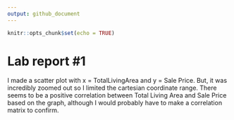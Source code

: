 ```yaml
---
output: github_document
---
```


<!-- README.md is generated from README.Rmd. Please edit the README.Rmd file -->


```r
knitr::opts_chunk$set(echo = TRUE)
```

# Lab report #1

I made a scatter plot with x = TotalLivingArea and y = Sale Price.
But, it was incredibly zoomed out so I limited the cartesian coordinate range.
There seems to be a positive correlation between Total Living Area and Sale Price based on the graph,
although I would probably have to make a correlation matrix to confirm.

